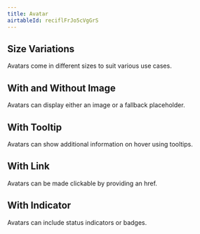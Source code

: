 ```yaml
---
title: Avatar
airtableId: reciflFrJo5cVgGrS
---
```


## Size Variations

Avatars come in different sizes to suit various use cases.

<SizesExample/>

## With and Without Image

Avatars can display either an image or a fallback placeholder.

<ImageExample/>

## With Tooltip

Avatars can show additional information on hover using tooltips.

<TooltipExample/>

## With Link

Avatars can be made clickable by providing an href.

<LinkExample/>

## With Indicator

Avatars can include status indicators or badges.

<IndicatorExample/>
